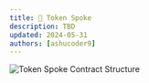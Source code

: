 ```yaml
---
title: 📕 Token Spoke
description: TBD
updated: 2024-05-31
authors: [ashucoder9]
---
```


![Token Spoke Contract Structure](/course-images/teleporter-token-bridge/spoke-contract-structure.png)
